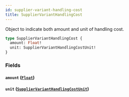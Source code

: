 ```yaml
---
id: supplier-variant-handling-cost
title: SupplierVariantHandlingCost
---
```


Object to indicate both amount and unit of handling cost.

```graphql
type SupplierVariantHandlingCost {
  amount: Float!
  unit: SupplierVariantHandlingCostUnit!
}
```

### Fields

#### `amount` ([`Float`](/developers/supplier-apis/supply-api/graphql/reference/scalars/float))

#### `unit` ([`SupplierVariantHandlingCostUnit`](/developers/supplier-apis/supply-api/graphql/reference/enums/supplier-variant-handling-cost-unit))
